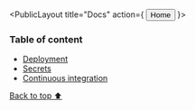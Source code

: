 
<PublicLayout title="Docs" action={
  <NextLink passHref={true} href="/">
    <Button color="inherit">Home</Button>
  </NextLink>
}>

### Table of content

- [Deployment](#deployment)
- [Secrets](#secrets)
- [Continuous integration](#continuous_integration)

<Divider />

<Deployment />

<Divider />

<Secrets />

<Divider />

<Ci />

<Divider />

[Back to top ⬆](#table_of_content)

</PublicLayout>
